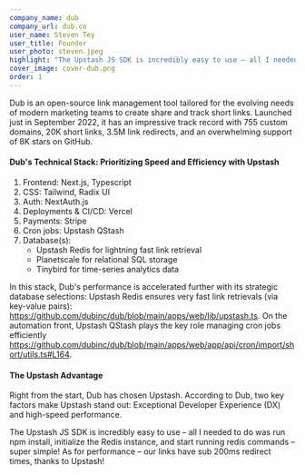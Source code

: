 ```yaml
---
company_name: dub
company_url: dub.co
user_name: Steven Tey
user_title: Founder
user_photo: steven.jpeg
highlight: "The Upstash JS SDK is incredibly easy to use – all I needed to do was run npm install, initialize the Redis instance, and start running redis commands – super simple! As for performance – our links have sub 200ms redirect times, thanks to Upstash!"
cover_image: cover-dub.png
order: 1
---
```


Dub is an open-source link management tool tailored for the evolving needs of modern marketing teams to create share and track short links. Launched just in September 2022, it has an impressive track record with 755 custom domains, 20K short links, 3.5M link redirects, and an overwhelming support of 8K stars on GitHub.

#### Dub's Technical Stack: Prioritizing Speed and Efficiency with Upstash

1. Frontend: Next.js, Typescript
2. CSS: Tailwind, Radix UI
3. Auth: NextAuth.js
4. Deployments & CI/CD: Vercel
5. Payments: Stripe
6. Cron jobs: Upstash QStash
7. Database(s):
    - Upstash Redis for lightning fast link retrieval
    - Planetscale for relational SQL storage
    - Tinybird for time-series analytics data

In this stack, Dub's performance is accelerated further with its strategic database selections: Upstash Redis ensures very fast link retrievals (via key-value pairs): https://github.com/dubinc/dub/blob/main/apps/web/lib/upstash.ts.
On the automation front, Upstash QStash plays the key role managing cron jobs efficiently https://github.com/dubinc/dub/blob/main/apps/web/app/api/cron/import/short/utils.ts#L164.

#### The Upstash Advantage

Right from the start, Dub has chosen Upstash. According to Dub, two key factors make Upstash stand out: Exceptional Developer Experience (DX) and high-speed performance.

<Highlight name="Steven Tey" title="Founder" photo="steven.jpeg">
  The Upstash JS SDK is incredibly easy to use – all I needed to do was run npm
  install, initialize the Redis instance, and start running redis commands –
  super simple! As for performance – our links have sub 200ms redirect times,
  thanks to Upstash!
</Highlight>
